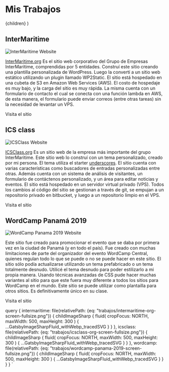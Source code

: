 
  <PageLayout>
    <SEO title="Mis Trabajos" />
    <h1 className="centered">Mis Trabajos</h1>
    {children}
  </PageLayout>
)

## InterMaritime

<Img 
  fluid={props.data.intermaritime.childImageSharp.fluid}
  className="medium-image float-right small-shadow image-gap"
  alt='InterMaritime Website'
/>

[InterMaritime.org](https://intermaritime.org/) Es el sitio web corporativo del Grupo de Empresas InterMaritime, comprendidas por 5 entidades. Construí este sitio creando una plantilla personalizada de WordPress. Luego la convertí a un sitio web estático utilizando un plugin llamado WP2Static. El sitio está hospedado en una cubeta de S3 en Amazon Web Services (AWS). El costo de hospedaje es muy bajo, y la carga del sitio es muy rápida. La misma cuenta con un formulario de contacto el cual se conecta con una función lambda en AWS, de esta manera, el formulario puede enviar correos (entre otras tareas) sin la necesidad de levantar un VPS.

<VisitButton to="https://intermaritime.org/">
  Visita el sitio
</VisitButton>

## ICS class

<Img 
  fluid={props.data.icsclass.childImageSharp.fluid}
  className="medium-image float-left small-shadow image-gap"
  alt='ICSClass Website'
/>

[ICSClass.org](https://icsclass.org/) Es un sitio web de la empresa más importante del grupo InterMaritime. Este sitio web lo construí con un tema personalizado, creado por mi persona. El tema utiliza el starter [underscores](https://underscores.me/). El sitio cuenta con varias características como buscadores de entradas personalizadas entre otras. Además cuenta con un sistema de análisis de visitantes, un formulario de contáctenos personalizado, y un área para editar noticias y eventos. El sitio está hospedado en un servidor virtual privado (VPS). Todos los cambios al código del sitio se gestionan a través de git, se empujan a un repositorio privado en bitbucket, y luego a un repositorio limpio en el VPS.

<VisitButton to="https://icsclass.org/">
  Visita el sitio
</VisitButton>

## WordCamp Panamá 2019

<Img 
  fluid={props.data.wordcamp.childImageSharp.fluid}
  className="medium-image float-right small-shadow image-gap"
  alt='WordCamp Panama 2019 Website'
/>

Este sitio fue creado para promocionar el evento que se daba por primera vez en la ciudad de Panamá (y en todo el país). Fue creado con muchas limitaciones de parte del organizador del evento WordCamp Central, quienes regulan todo lo que se puede o no se puede hacer en este sitio. El sitio sólo podía actualizarse utilizando un tema prefabricado o un tema totalmente desnudo. Utilicé el tema desnudo para poder estilizarlo a mi propia manera. Usando técnicas avanzadas de CSS pude hacer muchas variantes al sitio para que este fuera muy diferente a todos los sitios para WordCamp en el mundo. Este sitio se puede utilizar como plantailla para otros sitios. Es definitivamente único en su clase.

<VisitButton to="https://2019.panamacity.wordcamp.org/">
  Visita el sitio
</VisitButton>

  query {
    intermaritime: file(relativePath: {eq: "trabajos/intermaritime-org-screen-fullsize.png"}) {
      childImageSharp {
        fluid(
          cropFocus: NORTH,
          maxWidth: 500,
          maxHeight: 300
        ) {
          ...GatsbyImageSharpFluid_withWebp_tracedSVG
        }
      }
    },
    icsclass: file(relativePath: {eq: "trabajos/icsclass-org-screen-fullsize.png"}) {
      childImageSharp {
        fluid(
          cropFocus: NORTH,
          maxWidth: 500,
          maxHeight: 300
        ) {
          ...GatsbyImageSharpFluid_withWebp_tracedSVG
        }
      }
    },
    wordcamp: file(relativePath: {eq: "trabajos/wordcamp-panama-2019-screen-fullsize.png"}) {
      childImageSharp {
        fluid(
          cropFocus: NORTH,
          maxWidth: 500,
          maxHeight: 300
        ) {
          ...GatsbyImageSharpFluid_withWebp_tracedSVG
        }
      }
    }
  }
`